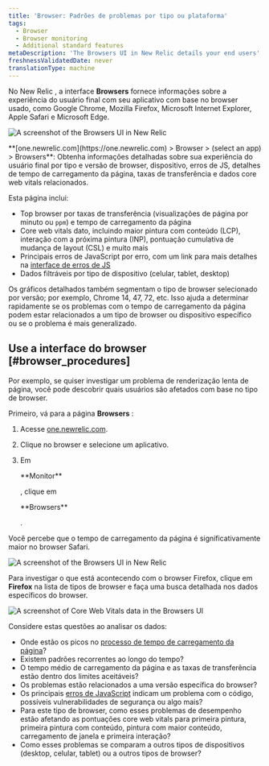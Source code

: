 ```yaml
---
title: 'Browser: Padrões de problemas por tipo ou plataforma'
tags:
  - Browser
  - Browser monitoring
  - Additional standard features
metaDescription: 'The Browsers UI in New Relic details your end users'' experience with your app by type (Chrome, Edge, Safari, etc.) and platform (mobile, tablet, desktop).'
freshnessValidatedDate: never
translationType: machine
---
```


No New Relic <InlinePopover type="browser"/>, a interface <DNT>**Browsers**</DNT> fornece informações sobre a experiência do usuário final com seu aplicativo com base no browser usado, como Google Chrome, Mozilla Firefox, Microsoft Internet Explorer, Apple Safari e Microsoft Edge.

<img
  title="Browsers UI"
  alt="A screenshot of the Browsers UI in New Relic"
  src="/images/browser_screenshot-full_browsers-ui.webp"
/>

<figcaption>
  <DNT>**[one.newrelic.com](https://one.newrelic.com) > Browser > (select an app) > Browsers**</DNT>: Obtenha informações detalhadas sobre sua experiência do usuário final por tipo e versão de browser, dispositivo, erros de JS, detalhes de tempo de carregamento da página, taxas de transferência e dados core web vitals relacionados.
</figcaption>

Esta página inclui:

* Top browser por taxas de transferência (visualizações de página por minuto ou `ppm`) e tempo de carregamento da página
* Core web vitals dato, incluindo maior pintura com conteúdo (LCP), interação com a próxima pintura (INP), pontuação cumulativa de mudança de layout (CSL) e muito mais
* Principais erros de JavaScript por erro, com um link para mais detalhes na [interface de erros de JS](/docs/browser/new-relic-browser/browser-pro-features/javascript-errors-page-detect-analyze-errors/)
* Dados filtráveis por tipo de dispositivo (celular, tablet, desktop)

Os gráficos detalhados também segmentam o tipo de browser selecionado por versão; por exemplo, Chrome 14, 47, 72, etc. Isso ajuda a determinar rapidamente se os problemas com o tempo de carregamento da página podem estar relacionados a um tipo de browser ou dispositivo específico ou se o problema é mais generalizado.

## Use a interface do browser [#browser_procedures]

Por exemplo, se quiser investigar um problema de renderização lenta de página, você pode descobrir quais usuários são afetados com base no tipo de browser.

Primeiro, vá para a página <DNT>**Browsers**</DNT> :

1. Acesse [one.newrelic.com](https://one.newrelic.com).

2. Clique no browser e selecione um aplicativo.

3. Em

   <DNT>
     **Monitor**
   </DNT>

   , clique em

   <DNT>
     **Browsers**
   </DNT>

   .

Você percebe que o tempo de carregamento da página é significativamente maior no browser Safari.

<img
  title="Browsers UI"
  alt="A screenshot of the Browsers UI in New Relic"
  src="/images/browser_screenshot-full_browser-load-time.webp"
/>

Para investigar o que está acontecendo com o browser Firefox, clique em <DNT>**Firefox**</DNT> na lista de tipos de browser e faça uma busca detalhada nos dados específicos do browser.

<img
  title="Core Web Vitals data in the Browsers UI"
  alt="A screenshot of Core Web Vitals data in the Browsers UI"
  src="/images/browser_screenshot-full_chrome-example.webp"
/>

Considere estas questões ao analisar os dados:

* Onde estão os picos no [processo de tempo de carregamento da página](/docs/browser/new-relic-browser/page-load-timing-resources/page-load-timing-process)?
* Existem padrões recorrentes ao longo do tempo?
* O tempo médio de carregamento da página e as taxas de transferência estão dentro dos limites aceitáveis?
* Os problemas estão relacionados a uma versão específica do browser?
* Os principais [erros de JavaScript](/docs/browser/new-relic-browser/browser-pro-features/javascript-errors-page-detect-analyze-errors/) indicam um problema com o código, possíveis vulnerabilidades de segurança ou algo mais?
* Para este tipo de browser, como esses problemas de desempenho estão afetando as pontuações core web vitals para primeira pintura, primeira pintura com conteúdo, pintura com maior conteúdo, carregamento de janela e primeira interação?
* Como esses problemas se comparam a outros tipos de dispositivos (desktop, celular, tablet) ou a outros tipos de browser?
